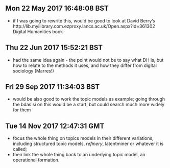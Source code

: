 

## Mon 22 May 2017 16:48:08 BST
- if I was going to rewrite this, would be good to look at David Berry's http://lib.myilibrary.com.ezproxy.lancs.ac.uk/Open.aspx?id=361302 Digital Humanities book 

## Thu 22 Jun 2017 15:52:21 BST
- had the same idea again - the point would not be to say what DH is, but how to relate to the methods it uses, and how they differ from digital sociology (Marres!) 

## Fri 29 Sep 2017 11:34:03 BST
- would be also good to work the topic models as example; going through the bdas si on this would be a start, but could search much more widely for them 

## Tue 14 Nov 2017 12:47:31 GMT
- focus the whole thing on topics models in their different variations, including structured topic models, _refinery_, latentminer or whatever it is called;
- then link the whole thing back to an underlying topic model, an operational formation. 
